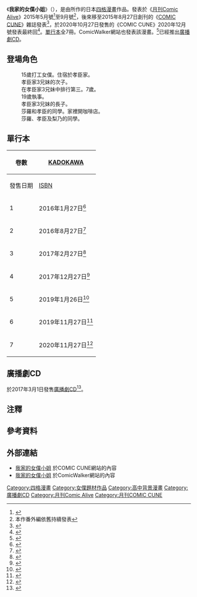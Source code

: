 {{Infobox animanga/Headerofja
|標題= 我家的女僕小姐
|圖像= 我家的女僕小姐.jpg
|說明=《我家的女僕小姐》第1本漫畫封面
|類型= [[四格漫畫|四格漫畫]]
|日文名稱= 俺んちのメイドさん 
|英文名稱= 
|假名= 
|羅馬字= 
}}
{{Infobox animanga/Manga
|標題= 
|作者= {{lang|ja|大原ロロン}}
|作畫= 
|出版社= {{flagicon|Japan}}[[KADOKAWA|KADOKAWA]]
|其他出版社= 
|連載雜誌= [[月刊Comic_Alive|月刊Comic Alive]]<br>[[COMIC_CUNE|月刊COMIC CUNE]]
|label= 
|網路= 
|發售日= 
|開始= 2015年5月号
|結束= 2015年9月号<br>（月刊Comic Alive）<br>2015年10月号 - 2020年12月号<br>（月刊COMIC CUNE）
|冊數= 全7冊
|話數= 
}}
{{Infobox animanga/RadioDrama
|媒體= 廣播劇CD
|標題= 
|製作= 
|腳本= 
|演出= 
|廣播電台= 
|節目名稱= 
|書籍= 
|出版商= 
|代理商= 
|label= 
|發售日= 2017年3月1日
|開始= 
|結束=  
|收聽率= 
|收錄時間= 
|話數= 
|枚數= 
|其他= 
|版權=
}}
{{Infobox animanga/Footerofja}}
《'''我家的女僕小姐'''》（{{lang-ja|俺んちのメイドさん}}），是由{{lang|ja|大原ロロン}}所作的日本[[四格漫畫|四格漫畫]]作品。發表於《[[月刊Comic_Alive|月刊Comic Alive]]》2015年5月號<ref>{{cite web|url=http://natalie.mu/comic/news/142202|script-title=ja:物の怪カップリングバトル「ギオンのツガイ」など、アライブで一挙4本新連載|publisher=[[Natalie.mu|Natalie.mu]]|date=2015年3月27日|accessdate=2016年2月26日|language=ja|archive-date=2019年11月30日|archive-url=https://web.archive.org/web/20191130145026/https://natalie.mu/comic/news/142202|dead-url=no}}</ref>至9月號<ref group="注">本作番外編依舊持續發表</ref>，後來移至2015年8月27日創刊的《[[COMIC_CUNE|COMIC CUNE]]》雜誌發表<ref>{{cite web|url=http://natalie.mu/comic/news/158261|script-title=ja:4コマ誌キューン創刊、なもりポスター付録＆「パンでPeace！」アニメ化|publisher=Natalie.mu|date=2015年8月27日|accessdate=2016年2月26日|language=ja|archive-date=2016年3月3日|archive-url=https://web.archive.org/web/20160303103631/http://natalie.mu/comic/news/158261|dead-url=no}}</ref>，於2020年10月27日發售的《COMIC CUNE》2020年12月號發表最終回<ref>{{cite web|url=https://www.e-hon.ne.jp/bec/SA/DetailZasshi?refShinCode=0900000004910135731204&Action_id=101&Sza_id=RR|script-title=ja:月刊コミックキューン　2020年12月号|publisher=[[東販|東販]]|accessdate=2020-12-26|language=ja}}</ref>。[[單行本|單行本]]全7冊。ComicWalker網站也發表該漫畫。<ref>{{cite web|url=http://natalie.mu/comic/news/164267|script-title=ja:新4コマ誌コミックキューンの全連載作品が、ComicWalkerで無料配信|publisher=Natalie.mu|date=2015年10月28日|accessdate=2016年2月26日|language=ja|archive-date=2016年3月3日|archive-url=https://web.archive.org/web/20160303113416/http://natalie.mu/comic/news/164267|dead-url=no}}</ref>已經推出[[廣播劇CD|廣播劇CD]]。

==登場角色==
; {{nihongo|君嶋莎羅|君嶋サラ|配音：[[三上枝織|三上枝織]]<ref name="廣播劇CD" />}}
:15歲打工女僕。住宿於孝臣家。
; {{nihongo|孝臣|タカオミ|配音：[[小林裕介|小林裕介]]<ref name="廣播劇CD" />}}
:孝臣家3兄妹的次子。
; {{nihongo|亞美|アミ|配音：[[金元壽子|金元壽子]]<ref name="廣播劇CD" />}}
:在孝臣家3兄妹中排行第三。7歲。
; {{nihongo|輝|アキラ|配音：[[內田雄馬|內田雄馬]]<ref name="廣播劇CD" />}}
:19歲執事。
; {{nihongo|弘文|ヒロフミ|配音：[[田丸篤志|田丸篤志]]<ref name="廣播劇CD" />}}
:孝臣家3兄妹的長子。
; {{nihongo|橘梨乃|橘リノ|配音：[[高森奈津美|高森奈津美]]<ref name="廣播劇CD" />}}
:莎羅和孝臣的同學。家裡開咖啡店。
; {{nihongo||みっちゃん||配音：[[和多田美咲|和多田美咲]]<ref name="廣播劇CD" />}}
:莎羅、孝臣及梨乃的同學。

==單行本==
{| class=wikitable style="font-size:small;"
!rowspan="2"|卷數
!colspan="2"|[[KADOKAWA|KADOKAWA]]
|-
!發售日期!![[ISBN|ISBN]]
|-
! 1
| 2016年1月27日<ref>{{cite web|url=https://www.kadokawa.co.jp/product/321510000208/|script-title=ja:俺んちのメイドさん　１|publisher=[[KADOKAWA|KADOKAWA]]|accessdate=2020-11-04|language=ja|archive-date=2020-12-02|archive-url=https://web.archive.org/web/20201202193558/https://www.kadokawa.co.jp/product/321510000208/|dead-url=no}}</ref>
| ISBN 978-4-0406-8059-0
|-
! 2
| 2016年8月27日<ref>{{cite web|url=https://www.kadokawa.co.jp/product/321604000338/|script-title=ja:俺んちのメイドさん　２|publisher=KADOKAWA|accessdate=2020-11-04|language=ja|archive-date=2020-10-23|archive-url=https://web.archive.org/web/20201023120951/https://www.kadokawa.co.jp/product/321604000338/|dead-url=no}}</ref>
| ISBN 978-4-0406-8472-7
|-
! 3
| 2017年2月27日<ref>{{cite web|url=https://www.kadokawa.co.jp/product/321610000381/|script-title=ja:俺んちのメイドさん　３|publisher=KADOKAWA|accessdate=2020-11-04|language=ja|archive-date=2020-10-24|archive-url=https://web.archive.org/web/20201024063508/https://www.kadokawa.co.jp/product/321610000381/|dead-url=no}}</ref>
| ISBN 978-4-0406-9025-4
|-
! 4
|2017年12月27日<ref>{{cite web|url=https://www.kadokawa.co.jp/product/321708000363/|script-title=ja:俺んちのメイドさん　４|publisher=KADOKAWA|accessdate=2020-11-04|language=ja|archive-date=2020-10-24|archive-url=https://web.archive.org/web/20201024065124/https://www.kadokawa.co.jp/product/321708000363/|dead-url=no}}</ref>
|ISBN 978-4-04-069562-4
|-
! 5
|2019年1月26日<ref>{{cite web|url=https://www.kadokawa.co.jp/product/321809000375/|script-title=ja:俺んちのメイドさん　５|publisher=KADOKAWA|accessdate=2020-11-04|language=ja|archive-date=2020-12-05|archive-url=https://web.archive.org/web/20201205125420/https://www.kadokawa.co.jp/product/321809000375/|dead-url=no}}</ref>
|ISBN 978-4-04-065414-0
|-
! 6
|2019年11月27日<ref>{{cite web|url=https://www.kadokawa.co.jp/product/321908000257/|script-title=ja:俺んちのメイドさん　６|publisher=KADOKAWA|accessdate=2020-11-04|language=ja|archive-date=2021-01-23|archive-url=https://web.archive.org/web/20210123023447/https://www.kadokawa.co.jp/product/321908000257/|dead-url=no}}</ref>
|ISBN 978-4-04-064216-1
|-
! 7
|2020年11月27日<ref>{{cite web|url=https://www.kadokawa.co.jp/product/322008000294/|script-title=ja:俺んちのメイドさん　7|publisher=KADOKAWA|accessdate=2020-11-04|language=ja|archive-date=2020-12-04|archive-url=https://web.archive.org/web/20201204120913/https://www.kadokawa.co.jp/product/322008000294/|dead-url=no}}</ref>
|ISBN 978-4-04-680037-4
|}

==廣播劇CD==
於2017年3月1日發售[[廣播劇CD|廣播劇CD]]<ref name="廣播劇CD">{{cite web|url=http://www.edge-records.jp/title/oremaid/|script-title=ja:俺んちのメイドさん ドラマCD|publisher=EDGE RECORDS|accessdate=2017年9月3日|language=ja|archive-url=https://web.archive.org/web/20170202041001/http://www.edge-records.jp/title/oremaid/|archive-date=2017年2月2日|dead-url=yes}}</ref>。

==注釋==
{{reflist|group="注"}}

==參考資料==
{{Reflist}}

==外部連結==
*[http://comiccune.jp/work/525/ 我家的女僕小姐] {{Wayback|url=http://comiccune.jp/work/525/ |date=20191231193412 }}於COMIC CUNE網站的內容{{ja icon}}
*[http://comic-walker.com/contents/detail/KDCW_MF06000034010000_68/ 我家的女僕小姐] {{Wayback|url=http://comic-walker.com/contents/detail/KDCW_MF06000034010000_68/ |date=20210120224851 }}於ComicWalker網站的內容{{ja icon}}

[[Category:四格漫畫|Category:四格漫畫]]
[[Category:女僕題材作品|Category:女僕題材作品]]
[[Category:高中背景漫畫|Category:高中背景漫畫]]
[[Category:廣播劇CD|Category:廣播劇CD]]
[[Category:月刊Comic_Alive|Category:月刊Comic Alive]] 
[[Category:月刊COMIC_CUNE|Category:月刊COMIC CUNE]]